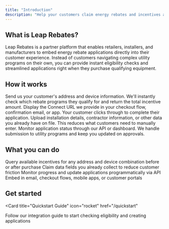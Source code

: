 ```yaml
---
title: "Introduction"
description: "Help your customers claim energy rebates and incentives at the point of sale"
---
```


## What is Leap Rebates?

Leap Rebates is a partner platform that enables retailers, installers, and manufacturers to embed energy rebate applications directly into their customer experience. Instead of customers navigating complex utility programs on their own, you can provide instant eligibility checks and streamlined applications right when they purchase qualifying equipment.

## How it works

<Steps>
  <Step title="Check eligibility">
    Send us your customer's address and device information. We'll instantly check which rebate programs they qualify for and return the total incentive amount.
  </Step>
  <Step title="Embed the application">
    Display the Connect URL we provide in your checkout flow, confirmation email, or app. Your customer clicks through to complete their application.
  </Step>
  <Step title="Provide supporting data">
    Upload installation details, contractor information, or other data you already have on file. This reduces what customers need to manually enter.
  </Step>
  <Step title="Track applications">
    Monitor application status through our API or dashboard. We handle submission to utility programs and keep you updated on approvals.
  </Step>
</Steps>

## What you can do

<CardGroup cols={2}>
  <Card
    title="Check eligibility in real-time"
    icon="magnifying-glass-dollar"
    href="/api-reference/endpoint/get-incentives"
  >
    Query available incentives for any address and device combination before or after purchase
  </Card>
  <Card
    title="Streamline applications"
    icon="file-check"
    href="/setup-claimed-fields"
  >
    Claim data fields you already collect to reduce customer friction
  </Card>
  <Card
    title="Track application status"
    icon="chart-line"
    href="/api-reference/endpoint/update-application"
  >
    Monitor progress and update applications programmatically via API
  </Card>
  <Card
    title="Integrate anywhere"
    icon="plug"
    href="/quickstart"
  >
    Embed in email, checkout flows, mobile apps, or customer portals
  </Card>
</CardGroup>

## Get started

<Card
  title="Quickstart Guide"
  icon="rocket"
  href="/quickstart"
>
  Follow our integration guide to start checking eligibility and creating applications
</Card>
